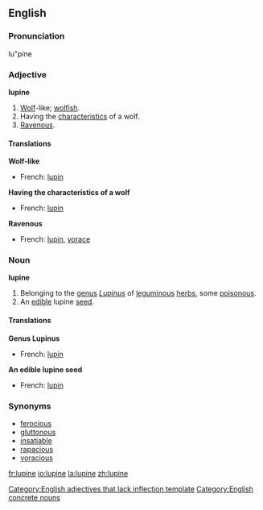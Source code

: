 ==English==

===Pronunciation===
lu"pine

===Adjective===
'''lupine'''
# [[wolf|Wolf]]-like; [[wolfish]].
# Having the [[characteristic]]s of a wolf.
# [[ravenous|Ravenous]].

====Translations====
'''Wolf-like'''
{{top}}
*French: [[lupin]]
{{mid}}
{{bottom}}

'''Having the characteristics of a wolf'''
{{top}}
*French: [[lupin]]
{{mid}}
{{bottom}}

'''Ravenous'''
{{top}}
*French: [[lupin]], [[vorace]]
{{mid}}
{{bottom}}

===Noun===
'''lupine'''
# Belonging to the [[genus]] ''[[Lupinus]]'' of [[leguminous]] [[herb]]s, some [[poisonous]].
# An [[edible]] lupine [[seed]].

====Translations====
'''Genus Lupinus'''
{{top}}
*French: [[lupin]]
{{mid}}
{{bottom}}

'''An edible lupine seed'''
{{top}}
*French: [[lupin]]
{{mid}}
{{bottom}}

===Synonyms===
* [[ferocious]]
* [[gluttonous]]
* [[insatiable]]
* [[rapacious]]
* [[voracious]]

[[Category:English adjectives that lack inflection template]]
[[Category:English concrete nouns]]

[[fr:lupine]]
[[io:lupine]]
[[la:lupine]]
[[zh:lupine]]